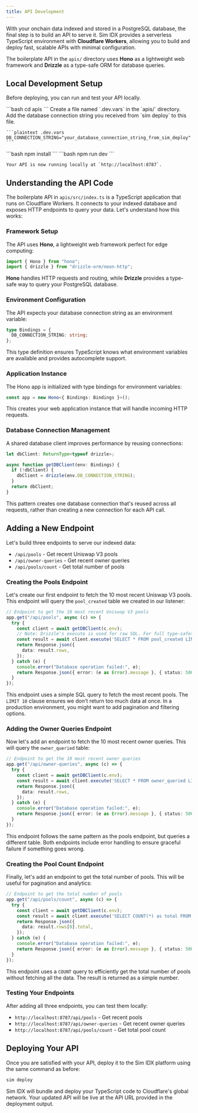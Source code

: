 ```yaml
---
title: API Development
---
```


With your onchain data indexed and stored in a PostgreSQL database, the final step is to build an API to serve it.
Sim IDX provides a serverless TypeScript environment with **Cloudflare Workers**, allowing you to build and deploy fast, scalable APIs with minimal configuration.

The boilerplate API in the `apis/` directory uses **Hono** as a lightweight web framework and **Drizzle** as a type-safe ORM for database queries.

## Local Development Setup

Before deploying, you can run and test your API locally.

<Steps>
  <Step title="Navigate to the API directory">
    ```bash
    cd apis
    ```
  </Step>

  <Step title="Set Up Environment Variable">
    Create a file named `.dev.vars` in the `apis/` directory. Add the database connection string you received from `sim deploy` to this file.

    ```plaintext .dev.vars
    DB_CONNECTION_STRING="your_database_connection_string_from_sim_deploy"
    ```
  </Step>

  <Step title="Install Dependencies">
    ```bash
    npm install
    ```
  </Step>

  <Step title="Start the Development Server">
    ```bash
    npm run dev
    ```

    Your API is now running locally at `http://localhost:8787`.
  </Step>
</Steps>

## Understanding the API Code

The boilerplate API in `apis/src/index.ts` is a TypeScript application that runs on Cloudflare Workers. It connects to your indexed database and exposes HTTP endpoints to query your data. Let's understand how this works:

### Framework Setup

The API uses **Hono**, a lightweight web framework perfect for edge computing:
```typescript
import { Hono } from "hono";
import { drizzle } from "drizzle-orm/neon-http";
```

**Hono** handles HTTP requests and routing, while **Drizzle** provides a type-safe way to query your PostgreSQL database.

### Environment Configuration

The API expects your database connection string as an environment variable:
```typescript
type Bindings = {
  DB_CONNECTION_STRING: string;
};
```

This type definition ensures TypeScript knows what environment variables are available and provides autocomplete support.

### Application Instance

The Hono app is initialized with type bindings for environment variables:
```typescript
const app = new Hono<{ Bindings: Bindings }>();
```

This creates your web application instance that will handle incoming HTTP requests.

### Database Connection Management

A shared database client improves performance by reusing connections:
```typescript
let dbClient: ReturnType<typeof drizzle>;

async function getDBClient(env: Bindings) {
  if (!dbClient) {
    dbClient = drizzle(env.DB_CONNECTION_STRING);
  }
  return dbClient;
}
```

This pattern creates one database connection that's reused across all requests, rather than creating a new connection for each API call.

## Adding a New Endpoint

Let's build three endpoints to serve our indexed data:
- `/api/pools` - Get recent Uniswap V3 pools
- `/api/owner-queries` - Get recent owner queries
- `/api/pools/count` - Get total number of pools

### Creating the Pools Endpoint

Let's create our first endpoint to fetch the 10 most recent Uniswap V3 pools. This endpoint will query the `pool_created` table we created in our listener:

```typescript
// Endpoint to get the 10 most recent Uniswap V3 pools
app.get("/api/pools", async (c) => {
  try {
    const client = await getDBClient(c.env);
    // Note: Drizzle's execute is used for raw SQL. For full type-safety, define a Drizzle schema.
    const result = await client.execute('SELECT * FROM pool_created LIMIT 10');
    return Response.json({
      data: result.rows,
    });
  } catch (e) {
    console.error("Database operation failed:", e);
    return Response.json({ error: (e as Error).message }, { status: 500 });
  }
});
```

This endpoint uses a simple SQL query to fetch the most recent pools. The `LIMIT 10` clause ensures we don't return too much data at once. In a production environment, you might want to add pagination and filtering options.

### Adding the Owner Queries Endpoint

Now let's add an endpoint to fetch the 10 most recent owner queries. This will query the `owner_queried` table:

```typescript
// Endpoint to get the 10 most recent owner queries
app.get("/api/owner-queries", async (c) => {
  try {
    const client = await getDBClient(c.env);
    const result = await client.execute('SELECT * FROM owner_queried LIMIT 10');
    return Response.json({
      data: result.rows,
    });
  } catch (e) {
    console.error("Database operation failed:", e);
    return Response.json({ error: (e as Error).message }, { status: 500 });
  }
});
```

This endpoint follows the same pattern as the pools endpoint, but queries a different table. Both endpoints include error handling to ensure graceful failure if something goes wrong.

### Creating the Pool Count Endpoint

Finally, let's add an endpoint to get the total number of pools. This will be useful for pagination and analytics:

```typescript
// Endpoint to get the total number of pools
app.get("/api/pools/count", async (c) => {
  try {
    const client = await getDBClient(c.env);
    const result = await client.execute('SELECT COUNT(*) as total FROM pool_created');
    return Response.json({
      data: result.rows[0].total,
    });
  } catch (e) {
    console.error("Database operation failed:", e);
    return Response.json({ error: (e as Error).message }, { status: 500 });
  }
});
```

This endpoint uses a `COUNT` query to efficiently get the total number of pools without fetching all the data. The result is returned as a simple number.

### Testing Your Endpoints

After adding all three endpoints, you can test them locally:
- `http://localhost:8787/api/pools` - Get recent pools
- `http://localhost:8787/api/owner-queries` - Get recent owner queries
- `http://localhost:8787/api/pools/count` - Get total pool count

## Deploying Your API

Once you are satisfied with your API, deploy it to the Sim IDX platform using the same command as before:

```bash
sim deploy
```

Sim IDX will bundle and deploy your TypeScript code to Cloudflare's global network. Your updated API will be live at the API URL provided in the deployment output.
